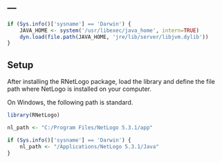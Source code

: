 ---
---

```r
if (Sys.info()['sysname'] == 'Darwin') {
    JAVA_HOME <- system('/usr/libexec/java_home', intern=TRUE)
    dyn.load(file.path(JAVA_HOME, 'jre/lib/server/libjvm.dylib'))
}
```
## Setup

After installing the RNetLogo package, load the library and define the file path where NetLogo is installed on your computer.

On Windows, the following path is standard.

```r
library(RNetLogo)

nl_path <- "C:/Program Files/NetLogo 5.3.1/app"
```

```r
if (Sys.info()['sysname'] == 'Darwin') {
    nl_path <- "/Applications/NetLogo 5.3.1/Java"
}
```
